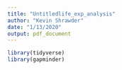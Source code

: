 ```yaml
---
title: "Untitledlife_exp_analysis"
author: "Kevin Shrawder"
date: "1/13/2020"
output: pdf_document
---
```


```r
library(tidyverse)
library(gapminder)
```

